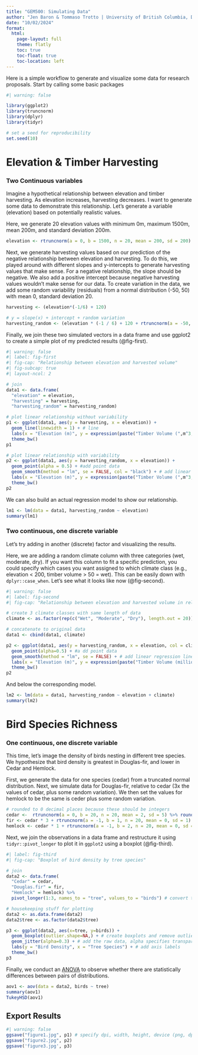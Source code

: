 ```yaml
---
title: "GEM500: Simulating Data"
author: "Jen Baron & Tommaso Trotto | University of British Columbia, Department of Forest and Conservation Sciences"
date: "10/02/2024"
format:
  html:
    page-layout: full
    theme: flatly
    toc: true
    toc-float: true
    toc-location: left
---
```


Here is a simple workflow to generate and visualize some data for research proposals. Start by calling some basic packages

```r
#| warning: false

library(ggplot2)
library(truncnorm)
library(dplyr)
library(tidyr)

# set a seed for reproducibility
set.seed(10)
```

# Elevation & Timber Harvesting

### Two Continuous variables

Imagine a hypothetical relationship between elevation and timber harvesting. As elevation increases, harvesting decreases. I want to generate some data to demonstrate this relationship. Let's generate a variable (elevation) based on potentially realistic values. 

Here, we generate 20 elevation values with minimum 0m, maximum 1500m, mean 200m, and standard deviation 200m. 

``` r
elevation <- rtruncnorm(a = 0, b = 1500, n = 20, mean = 200, sd = 200)
```

Next, we generate harvesting values based on our prediction of the negative relationship between elevation and harvesting. To do this, we played around with different slopes and y-intercepts to generate harvesting values that make sense. For a negative relationship, the slope should be negative. We also add a positive intercept because negative harvesting values wouldn't make sense for our data. To create variation in the data, we add some random variability (residuals) from a normal distribution (-50, 50) with mean 0, standard deviation 20.

``` r
harvesting <- (elevation*(-1/6) + 120)

# y = slope(x) + intercept + random variation
harvesting_random <- (elevation * (-1 / 6) + 120 + rtruncnorm(a = -50, b = 50, n = 20, mean = 0, sd = 20))
```

Finally, we join these two simulated vectors in a data frame and use ggplot2 to create a simple plot of my predicted results (@fig-first). 

```r
#| warning: false
#| label: fig-first
#| fig-cap: "Relationship between elevation and harvested volume"
#| fig-subcap: true
#| layout-ncol: 2

# join
data1 <- data.frame(
  "elevation" = elevation,
  "harvesting" = harvesting,
  "harvesting_random" = harvesting_random)

# plot linear relationship without variability
p1 <- ggplot(data1, aes(y = harvesting, x = elevation)) +
  geom_line(linewidth = 1) + # line
  labs(x = "Elevation (m)", y = expression(paste("Timber Volume (",m^3, ")"))) + # add axis labels
  theme_bw()
p1

# plot linear relationship with variability
p2 <- ggplot(data1, aes(y = harvesting_random, x = elevation)) +
  geom_point(alpha = 0.5) + #add point data
  geom_smooth(method = "lm", se = FALSE, col = "black") + # add linear regression line
  labs(x = "Elevation (m)", y = expression(paste("Timber Volume (",m^3, ")"))) + # add axis labels
  theme_bw()
p2
```

We can also build an actual regression model to show our relationship.

``` r
lm1 <- lm(data = data1, harvesting_random ~ elevation)
summary(lm1)
```

### Two continuous, one discrete variable

Let's try adding in another (discrete) factor and visualizing the results.

Here, we are adding a random climate column with three categories (wet, moderate, dry). If you want this column to fit a specific prediction, you could specify which cases you want assigned to which climate class (e.g., elevation < 200, timber volume > 50 = wet). This can be easily down with `dplyr::case_when`. Let's see what it looks like now (@fig-second).

```r
#| warning: false
#| label: fig-second
#| fig-cap: "Relationship between elevation and harvested volume in relation to climate"

# create 3 climate classes with same length of data
climate <- as.factor(rep(c("Wet", "Moderate", "Dry"), length.out = 20))  # factor for plotting

# concatenate to original data
data1 <- cbind(data1, climate)

p2 <- ggplot(data1, aes(y = harvesting_random, x = elevation, col = climate)) + # assign color based on climate class
  geom_point(alpha=0.5) + #a dd point data
  geom_smooth(method = "lm", se = FALSE) + # add linear regression line (no variability)
  labs(x = "Elevation (m)", y = expression(paste("Timber Volume (millions ", m^3, ")"))) +# add axis labels
  theme_bw()
p2
```

And below the corresponding model.

``` r
lm2 <- lm(data = data1, harvesting_random ~ elevation + climate)
summary(lm2)
```

# Bird Species Richness

### One continuous, one discrete variable

This time, let's image the density of birds nesting in different tree species. We hypothesize that bird density is greatest in Douglas-fir, and lower in Cedar and Hemlock.

First, we generate the data for one species (cedar) from a truncated normal distribution. Next, we simulate data for Douglas-fir, relative to cedar (3x the values of cedar, plus some random variation). We then set the values for hemlock to be the same is ceder plus some random variation.

``` r
# rounded to 0 decimal places because these should be integers
cedar <-  rtruncnorm(a = 0, b = 20, n = 20, mean = 2, sd = 5) %>% round(0)
fir <- cedar * 3 + rtruncnorm(a = -1, b = 1, n = 20, mean = 0, sd = 1) %>% round(0)
hemlock <- cedar * 1 + rtruncnorm(a = -1, b = 2, n = 20, mean = 0, sd = 1) %>% round(0)
```

Next, we join the observations in a data frame and restructure it using `tidyr::pivot_longer` to plot it in `ggplot2` using a boxplot (@fig-third).

```r
#| label: fig-third
#| fig-cap: "Boxplot of bird density by tree species"

# join
data2 <- data.frame(
  "Cedar" = cedar,
  "Douglas.fir" = fir,
  "Hemlock" = hemlock) %>%
  pivot_longer(1:3, names_to = "tree", values_to = "birds") # convert to long formatc

# housekeeping stuff for plotting
data2 <- as.data.frame(data2)
data2$tree <- as.factor(data2$tree)

p3 <- ggplot(data2, aes(x=tree, y=birds)) +
  geom_boxplot(outlier.shape=NA,) + # create boxplots and remove outliers
  geom_jitter(alpha=0.3) + # add the raw data, alpha specifies transparency
  labs(y = "Bird Density", x = "Tree Species") + # add axis labels
  theme_bw()
p3
```

Finally, we conduct an [ANOVA](https://en.wikipedia.org/wiki/Analysis_of_variance) to observe whether there are statistically differences between pairs of distributions.

``` r
aov1 <- aov(data = data2, birds ~ tree)
summary(aov1)
TukeyHSD(aov1)
```

## Export Results

```r
#| warning: false
ggsave("figure1.jpg", p1) # specify dpi, width, height, device (png, dpf, etc.) here
ggsave("figure2.jpg", p2)
ggsave('figure3.jpg', p3)
```